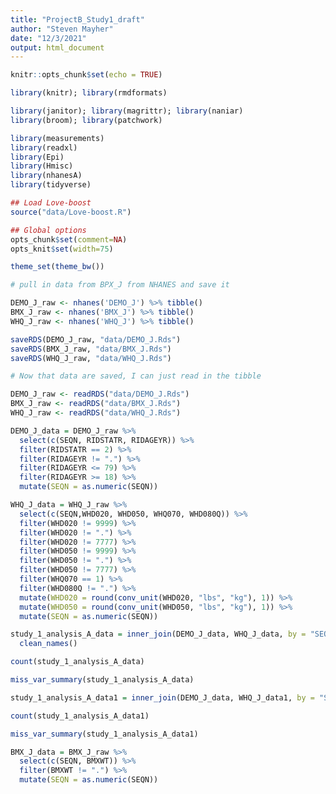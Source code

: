 ```yaml
---
title: "ProjectB_Study1_draft"
author: "Steven Mayher"
date: "12/3/2021"
output: html_document
---
```


```r
knitr::opts_chunk$set(echo = TRUE)
```

```r
library(knitr); library(rmdformats)

library(janitor); library(magrittr); library(naniar)
library(broom); library(patchwork)

library(measurements)
library(readxl)
library(Epi)
library(Hmisc)
library(nhanesA)
library(tidyverse)

## Load Love-boost 
source("data/Love-boost.R")

## Global options
opts_chunk$set(comment=NA)
opts_knit$set(width=75)

theme_set(theme_bw())
```





```r
# pull in data from BPX_J from NHANES and save it

DEMO_J_raw <- nhanes('DEMO_J') %>% tibble()
BMX_J_raw <- nhanes('BMX_J') %>% tibble()
WHQ_J_raw <- nhanes('WHQ_J') %>% tibble()

saveRDS(DEMO_J_raw, "data/DEMO_J.Rds")
saveRDS(BMX_J_raw, "data/BMX_J.Rds")
saveRDS(WHQ_J_raw, "data/WHQ_J.Rds")

# Now that data are saved, I can just read in the tibble

DEMO_J_raw <- readRDS("data/DEMO_J.Rds")
BMX_J_raw <- readRDS("data/BMX_J.Rds")
WHQ_J_raw <- readRDS("data/WHQ_J.Rds")
```

```r
DEMO_J_data = DEMO_J_raw %>% 
  select(c(SEQN, RIDSTATR, RIDAGEYR)) %>%
  filter(RIDSTATR == 2) %>%
  filter(RIDAGEYR != ".") %>%
  filter(RIDAGEYR <= 79) %>%
  filter(RIDAGEYR >= 18) %>%
  mutate(SEQN = as.numeric(SEQN))

WHQ_J_data = WHQ_J_raw %>% 
  select(c(SEQN,WHD020, WHD050, WHQ070, WHD080Q)) %>%
  filter(WHD020 != 9999) %>%
  filter(WHD020 != ".") %>%
  filter(WHD020 != 7777) %>%
  filter(WHD050 != 9999) %>%
  filter(WHD050 != ".") %>%
  filter(WHD050 != 7777) %>%
  filter(WHQ070 == 1) %>%
  filter(WHD080Q != ".") %>%
  mutate(WHD020 = round(conv_unit(WHD020, "lbs", "kg"), 1)) %>%
  mutate(WHD050 = round(conv_unit(WHD050, "lbs", "kg"), 1)) %>%
  mutate(SEQN = as.numeric(SEQN))
```


```r
study_1_analysis_A_data = inner_join(DEMO_J_data, WHQ_J_data, by = "SEQN") %>%
  clean_names()

count(study_1_analysis_A_data)

miss_var_summary(study_1_analysis_A_data)
```


```r
study_1_analysis_A_data1 = inner_join(DEMO_J_data, WHQ_J_data1, by = "SEQN")

count(study_1_analysis_A_data1)

miss_var_summary(study_1_analysis_A_data1)
```


```r
BMX_J_data = BMX_J_raw %>% 
  select(c(SEQN, BMXWT)) %>%
  filter(BMXWT != ".") %>%
  mutate(SEQN = as.numeric(SEQN))
```



